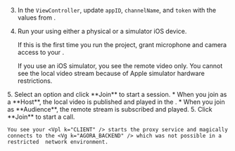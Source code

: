 <PlatformWrapper platform="ios">

3. In the `ViewController`, update `appID`, `channelName`, and `token` with the values from <Vg k="CONSOLE" />.

4. Run your <Vpl k="CLIENT" /> using either a physical or a simulator iOS device.

    If this is the first time you run the project, grant microphone and camera access to your <Vpl k="CLIENT" />.

    If you use an iOS simulator, you see the remote video only. You cannot see the local video stream because of <Link target="_blank" to="https://help.apple.com/simulator/mac/current/#/devb0244142d">Apple simulator hardware restrictions</Link>.

<ProductWrapper notAllowed="video-calling">
5. Select an option and click **Join** to start a session. 
    * When you join as a **Host**, the local video is published and played in the <Vpl k="CLIENT" />. 
    * When you join as **Audience**, the remote stream is subscribed and played.
</ProductWrapper>

<ProductWrapper product="video-calling">
5. Click **Join** to start a call.
</ProductWrapper>
    
    You see your <Vpl k="CLIENT" /> starts the proxy service and magically connects to the <Vg k="AGORA_BACKEND" /> which was not possible in a restricted  network environment. 
   
</PlatformWrapper>
